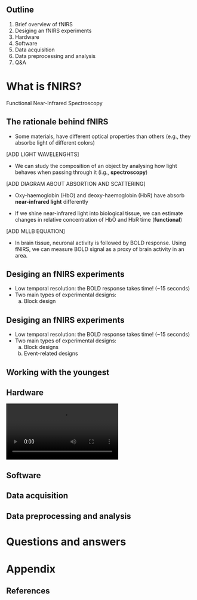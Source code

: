 ## Outline

1) Brief overview of fNIRS
2) Desiging an fNIRS experiments
3) Hardware
4) Software
5) Data acquisition
6) Data preprocessing and analysis
7) Q&A

# What is fNIRS?

Functional Near-Infrared Spectroscopy

## The rationale behind fNIRS

- Some materials, have different optical properties than others (e.g., they absorbe light of different colors)

[ADD LIGHT WAVELENGHTS]

- We can study the composition of an object by analysing how light behaves when passing through it (i.g., **spectroscopy**)

[ADD DIAGRAM ABOUT ABSORTION AND SCATTERING]

- Oxy-haemoglobin (HbO) and deoxy-haemoglobin (HbR) have absorb **near-infrared light** differently

- If we shine near-infrared light into biological tissue, we can estimate changes in relative concentration of HbO and HbR time (**functional**)

[ADD MLLB EQUATION]

- In brain tissue, neuronal activity is followed by BOLD response. Using fNIRS, we can measure BOLD signal as a proxy of brain activity in an area.

## Desiging an fNIRS experiments

- Low temporal resolution: the BOLD response takes time! (~15 seconds)
- Two main types of experimental designs:
  a) Block design

## Desiging an fNIRS experiments

- Low temporal resolution: the BOLD response takes time! (~15 seconds)
- Two main types of experimental designs:
  a) Block designs
  a) Event-related designs

## Working with the youngest

## Hardware

![](img/setup.mp4)

## Software

## Data acquisition

## Data preprocessing and analysis

# Questions and answers

# Appendix

## References


